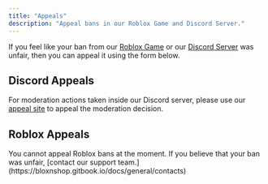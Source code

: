 ```yaml
---
title: "Appeals"
description: "Appeal bans in our Roblox Game and Discord Server."
---
```


If you feel like your ban from our [Roblox Game](https://www.roblox.com/games/16391477043/BloxNShop-Supermarket) or our [Discord Server](https://discord.gg/KKPbJjyGtE) was unfair, then you can appeal it using the form below.

## Discord Appeals

For moderation actions taken inside our Discord server, please use our [appeal site](https://appeal.gg/XvJVH6ePMe) to appeal the moderation decision.

## Roblox Appeals

<Note>
  You cannot appeal Roblox bans at the moment. If you believe that your ban was unfair, [contact our support team.](https://bloxnshop.gitbook.io/docs/general/contacts)
</Note>